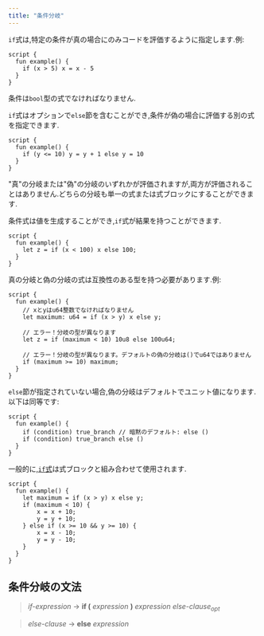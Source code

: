 ```yaml
---
title: "条件分岐"
---
```








`if`式は,特定の条件が真の場合にのみコードを評価するように指定します.例:

```move
script {
  fun example() {
    if (x > 5) x = x - 5
  }
}
```

条件は`bool`型の式でなければなりません.

`if`式はオプションで`else`節を含むことができ,条件が偽の場合に評価する別の式を指定できます.

```move
script {
  fun example() {
    if (y <= 10) y = y + 1 else y = 10
  }
}
```

&quot;真&quot;の分岐または&quot;偽&quot;の分岐のいずれかが評価されますが,両方が評価されることはありません.どちらの分岐も単一の式または式ブロックにすることができます.

条件式は値を生成することができ,`if`式が結果を持つことができます.

```move
script {
  fun example() {
    let z = if (x < 100) x else 100;
  }
}
```

真の分岐と偽の分岐の式は互換性のある型を持つ必要があります.例:

```move
script {
  fun example() {
    // xとyはu64整数でなければなりません
    let maximum: u64 = if (x > y) x else y;

    // エラー！分岐の型が異なります
    let z = if (maximum < 10) 10u8 else 100u64;

    // エラー！分岐の型が異なります。デフォルトの偽の分岐は()でu64ではありません
    if (maximum >= 10) maximum;
  }
}
```

`else`節が指定されていない場合,偽の分岐はデフォルトでユニット値になります.以下は同等です:

```move
script {
  fun example() {
    if (condition) true_branch // 暗黙のデフォルト: else ()
    if (condition) true_branch else ()
  }
}
```

一般的に,[`if`式](/ja/build/smart-contracts/book/conditionals)は式ブロックと組み合わせて使用されます.

```move
script {
  fun example() {
    let maximum = if (x > y) x else y;
    if (maximum < 10) {
        x = x + 10;
        y = y + 10;
    } else if (x >= 10 && y >= 10) {
        x = x - 10;
        y = y - 10;
    }
  }
}

```

## 条件分岐の文法

> _if-expression_ → **if (** _expression_ **)** _expression_ _else-clause_<sub>_opt_</sub>

> _else-clause_ → **else** _expression_
